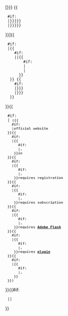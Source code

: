 [{{{1|{{{url|<noinclude>http://www.example.com/</noinclude>}}}}}} {{
  #if:{{{name-style|}}}
  |<span style="{{{name-style}}}">{{{2|{{{name|{{PAGENAME}}}}}}}}</span>
  |{{{2|{{{name|{{PAGENAME}}}}}}}}
}}]{{
  #if:{{{3|}}}{{{site|}}}
  |{{
     #if:{{{notext|}}}
     ||{{
         #if:{{{text-style|}}}
         |<span style="{{{text-style}}}">{{{text|&#32;at}}}</span>
         |{{{text|&#32;at}}}
       }}
   }} {{
     #if:{{{site-style|}}}
     |<span style="{{{site-style}}}">{{{3|{{{site}}}}}}</span>
     |{{{3|{{{site}}}}}}
   }}
}}{{
  #if:{{{official|}}}{{{language|}}}{{{registration|}}}{{{subscription|}}}{{{flash|}}}{{{plugin|}}}{{{requires|}}}
  |&#32;<span style="font-size:0.95em; font-weight:bold; color:#555; {{{requires-style|}}}">({{
    #if:{{{official|}}}
    |official website
  }}{{
    #if:{{{language|}}}
    |{{
       #if:{{{official|}}}
       |,&#32;
     }}in {{ISO 639 name|{{{language}}}}}
  }}{{
    #if:{{{registration|}}}
    |{{
       #if:{{{official|}}}{{{language|}}}
       |,&#32;
     }}requires registration
  }}{{
    #if:{{{subscription|}}}
    |{{
       #if:{{{official|}}}{{{language|}}}{{{registration|}}}
       |,&#32;
     }}requires subscription
  }}{{
    #if:{{{flash|}}}
    |{{
       #if:{{{official|}}}{{{language|}}}{{{registration|}}}{{{subscription|}}}
       |,&#32;
     }}requires [[Adobe Flash]]
  }}{{
    #if:{{{plugin|}}}
    |{{
       #if:{{{official|}}}{{{language|}}}{{{registration|}}}{{{subscription|}}}{{{flash|}}}
       |,&#32;
     }}requires [[Plug-in (computing)|plugin]]
  }}{{
    #if:{{{requires|}}}
    |{{
       #if:{{{official|}}}{{{language|}}}{{{registration|}}}{{{subscription|}}}{{{flash|}}}{{{plugin|}}}
       |,&#32;
     }}{{{requires}}}
  }})</span>
}}{{#if:{{{1|}}}{{{url|<noinclude>http://www.example.com/</noinclude>}}}
  ||{{error|Error: No {{para||url}} specified when using {{tl|{{{template|External link}}}}}[[Category:Pages with external link template errors|{{PAGENAME}}]]}}
}}<noinclude>
{{Documentation}}

</noinclude>